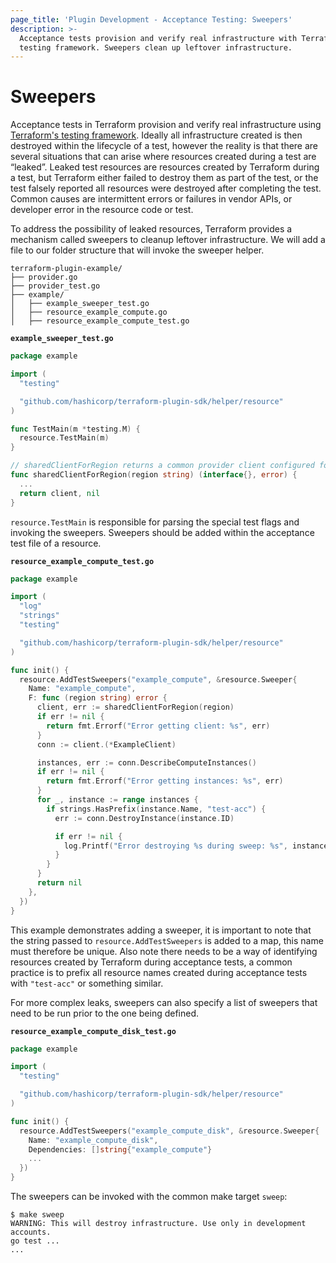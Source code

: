 ```yaml
---
page_title: 'Plugin Development - Acceptance Testing: Sweepers'
description: >-
  Acceptance tests provision and verify real infrastructure with Terraform's
  testing framework. Sweepers clean up leftover infrastructure.
---
```


# Sweepers

Acceptance tests in Terraform provision and verify real infrastructure using [Terraform's testing framework](/plugin/sdkv2/testing/acceptance-tests). Ideally all infrastructure created is then destroyed within the lifecycle of a test, however the reality is that there are several situations that can arise where resources created during a test are “leaked”. Leaked test resources are resources created by Terraform during a test, but Terraform either failed to destroy them as part of the test, or the test falsely reported all resources were destroyed after completing the test. Common causes are intermittent errors or failures in vendor APIs, or developer error in the resource code or test.

To address the possibility of leaked resources, Terraform provides a mechanism called sweepers to cleanup leftover infrastructure. We will add a file to our folder structure that will invoke the sweeper helper.

    terraform-plugin-example/
    ├── provider.go
    ├── provider_test.go
    ├── example/
    │   ├── example_sweeper_test.go
    │   ├── resource_example_compute.go
    │   ├── resource_example_compute_test.go

**`example_sweeper_test.go`**

```go
package example

import (
  "testing"

  "github.com/hashicorp/terraform-plugin-sdk/helper/resource"
)

func TestMain(m *testing.M) {
  resource.TestMain(m)
}

// sharedClientForRegion returns a common provider client configured for the specified region
func sharedClientForRegion(region string) (interface{}, error) {
  ...
  return client, nil
}
```

`resource.TestMain` is responsible for parsing the special test flags and invoking the sweepers. Sweepers should be added within the acceptance test file of a resource.

**`resource_example_compute_test.go`**

```go
package example

import (
  "log"
  "strings"
  "testing"

  "github.com/hashicorp/terraform-plugin-sdk/helper/resource"
)

func init() {
  resource.AddTestSweepers("example_compute", &resource.Sweeper{
    Name: "example_compute",
    F: func (region string) error {
      client, err := sharedClientForRegion(region)
      if err != nil {
        return fmt.Errorf("Error getting client: %s", err)
      }
      conn := client.(*ExampleClient)

      instances, err := conn.DescribeComputeInstances()
      if err != nil {
        return fmt.Errorf("Error getting instances: %s", err)
      }
      for _, instance := range instances {
        if strings.HasPrefix(instance.Name, "test-acc") {
          err := conn.DestroyInstance(instance.ID)

          if err != nil {
            log.Printf("Error destroying %s during sweep: %s", instance.Name, err)
          }
        }
      }
      return nil
    },
  })
}
```

This example demonstrates adding a sweeper, it is important to note that the string passed to `resource.AddTestSweepers` is added to a map, this name must therefore be unique. Also note there needs to be a way of identifying resources created by Terraform during acceptance tests, a common practice is to prefix all resource names created during acceptance tests with `"test-acc"` or something similar.

For more complex leaks, sweepers can also specify a list of sweepers that need to be run prior to the one being defined.

**`resource_example_compute_disk_test.go`**

```go
package example

import (
  "testing"

  "github.com/hashicorp/terraform-plugin-sdk/helper/resource"
)

func init() {
  resource.AddTestSweepers("example_compute_disk", &resource.Sweeper{
    Name: "example_compute_disk",
    Dependencies: []string{"example_compute"}
    ...
  })
}
```

The sweepers can be invoked with the common make target `sweep`:

    $ make sweep
    WARNING: This will destroy infrastructure. Use only in development accounts.
    go test ...
    ...
